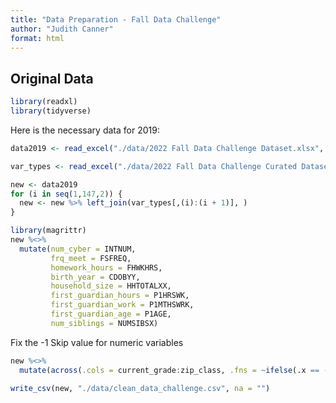 ```yaml
---
title: "Data Preparation - Fall Data Challenge"
author: "Judith Canner"
format: html
---
```


## Original Data

```r
library(readxl)
library(tidyverse)
```


Here is the necessary data for 2019:

```r
data2019 <- read_excel("./data/2022 Fall Data Challenge Dataset.xlsx", sheet = 1, na = c("-9", "-6"))
```

```r
var_types <- read_excel("./data/2022 Fall Data Challenge Curated Dataset Codebook.xlsx", sheet = 1)
```



```r
new <- data2019
for (i in seq(1,147,2)) {
  new <- new %>% left_join(var_types[,(i):(i + 1)], )
}
```


```r
library(magrittr)
new %<>% 
  mutate(num_cyber = INTNUM,
         frq_meet = FSFREQ,
         homework_hours = FHWKHRS,
         birth_year = CDOBYY,
         household_size = HHTOTALXX,
         first_guardian_hours = P1HRSWK,
         first_guardian_work = P1MTHSWRK,
         first_guardian_age = P1AGE,
         num_siblings = NUMSIBSX)
```

Fix the -1 Skip value for numeric variables

```r
new %<>% 
  mutate(across(.cols = current_grade:zip_class, .fns = ~ifelse(.x == -1, NA, .x)))
```

```r
write_csv(new, "./data/clean_data_challenge.csv", na = "")
```





